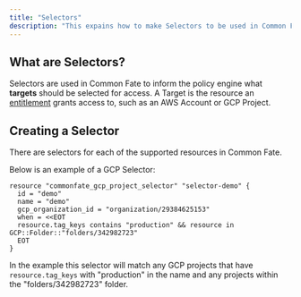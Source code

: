 ```yaml
---
title: "Selectors"
description: "This expains how to make Selectors to be used in Common Fate."
---
```


## What are Selectors?

Selectors are used in Common Fate to inform the policy engine what **targets** should be selected for access. A Target is the resource an [entitlement](/setup/glossary#entitlement) grants access to, such as an AWS Account or GCP Project.

## Creating a Selector

There are selectors for each of the supported resources in Common Fate.

Below is an example of a GCP Selector:

```hcl workflow.tf
resource "commonfate_gcp_project_selector" "selector-demo" {
  id = "demo"
  name = "demo"
  gcp_organization_id = "organization/29384625153"
  when = <<EOT
  resource.tag_keys contains "production" && resource in GCP::Folder::"folders/342982723"
  EOT
}
```

In the example this selector will match any GCP projects that have `resource.tag_keys` with "production" in the name and any projects within the "folders/342982723" folder.
